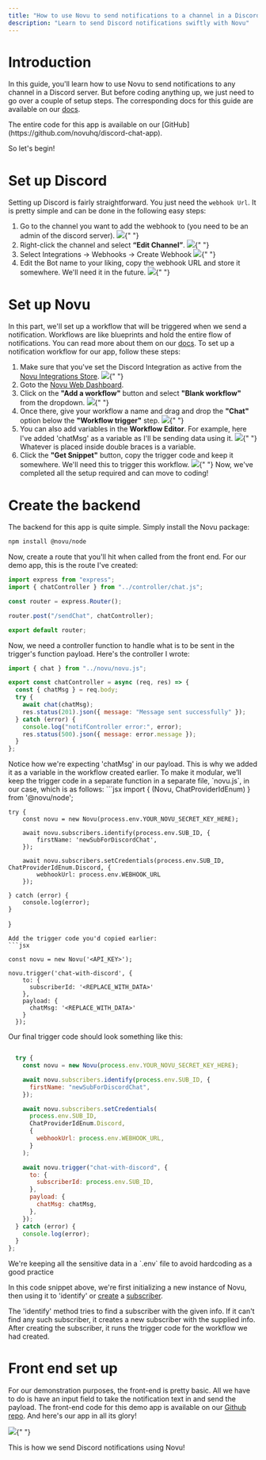 ```yaml
---
title: "How to use Novu to send notifications to a channel in a Discord server"
description: "Learn to send Discord notifications swiftly with Novu"
---
```


# Introduction

In this guide, you'll learn how to use Novu to send notifications to any channel in a Discord server. But before coding anything up, we just need to go over a couple of setup steps.
The corresponding docs for this guide are available on our [docs](https://docs.novu.co/channels-and-providers/chat/discord).

<Note>
  The entire code for this app is available on our
  [GitHub](https://github.com/novuhq/discord-chat-app).
</Note>

So let's begin!

# Set up Discord

Setting up Discord is fairly straightforward. You just need the `webhook Url`. It is pretty simple and can be done in the following easy steps:

1. Go to the channel you want to add the webhook to (you need to be an admin of the discord server).
   <Frame caption="Go to the channel on Discord">
     <img src="/images/discord-guide/channel.png" />{" "}
   </Frame>
2. Right-click the channel and select **“Edit Channel”**.
   <Frame caption="Right click and select **'Edit'** ">
     <img src="/images/discord-guide/edit.png" />{" "}
   </Frame>
3. Select Integrations -> Webhooks -> Create Webhook
   <Frame caption="Create webhook from the Integrations menu">
     <img src="/images/discord-guide/integrations.png" />{" "}
   </Frame>
4. Edit the Bot name to your liking, copy the webhook URL and store it somewhere. We'll need it in the future.
   <Frame caption="Copy the webhookUrl and keep it somewhere">
     <img src="/images/discord-guide/webhook.png" />{" "}
   </Frame>

# Set up Novu

In this part, we'll set up a workflow that will be triggered when we send a notification. Workflows are like blueprints and hold the entire flow of notifications. You can read more about them on our [docs](https://docs.novu.co/workflows/notification-workflows). To set up a notification workflow for our app, follow these steps:

1. Make sure that you've set the Discord Integration as active from the [Novu Integrations Store](https://dashboard-v2.novu.co/integrations?utm_campaign=docs-discordnotifications).
   <Frame caption="Make sure Discord Integration is active">
     <img src="/images/discord-guide/active.png" />{" "}
   </Frame>
2. Goto the [Novu Web Dashboard](https://dashboard-v2.novu.co/workflows?utm_campaign=docs-discordnotifications).
3. Click on the **"Add a workflow"** button and select **"Blank workflow"** from the dropdown.
   <Frame caption="Create a workflow from the Novu Web Dashboard">
     <img src="/images/guides/slack-guide/workflow.png" />{" "}
   </Frame>
4. Once there, give your workflow a name and drag and drop the **"Chat"** option below the **"Workflow trigger"** step.
   <Frame caption="Drag and drop the **'chat'** option">
     <img src="/images/guides/slack-guide/drag.png" />{" "}
   </Frame>
5. You can also add variables in the **Workflow Editor**. For example, here I've added 'chatMsg' as a variable as I'll be sending data using it.
   <Frame caption="Configure the step as per your liking">
     <img src="/images/discord-guide/chat.png" />{" "}
   </Frame>
   <Info>Whatever is placed inside double braces is a variable.</Info>
6. Click the **"Get Snippet"** button, copy the trigger code and keep it somewhere. We'll need this to trigger this workflow.
   <Frame caption="Copy the trigger code">
     <img src="/images/discord-guide/snippet.png" />{" "}
   </Frame>
   Now, we've completed all the setup required and can move to coding!

# Create the backend

The backend for this app is quite simple. Simply install the Novu package:

```bash
npm install @novu/node

```

Now, create a route that you'll hit when called from the front end. For our demo app, this is the route I've created:

```jsx
import express from "express";
import { chatController } from "../controller/chat.js";

const router = express.Router();

router.post("/sendChat", chatController);

export default router;
```

Now, we need a controller function to handle what is to be sent in the trigger's function payload. Here's the controller I wrote:

```jsx
import { chat } from "../novu/novu.js";

export const chatController = async (req, res) => {
  const { chatMsg } = req.body;
  try {
    await chat(chatMsg);
    res.status(201).json({ message: "Message sent successfully" });
  } catch (error) {
    console.log("notifController error:", error);
    res.status(500).json({ message: error.message });
  }
};
```

<Info>
  Notice how we're expecting 'chatMsg' in our payload. This is why we added it
  as a variable in the workflow created earlier.
</Info>
To make it modular, we’ll keep the trigger code in a separate function in a separate
file, `novu.js`, in our case, which is as follows: ```jsx import {
  (Novu, ChatProviderIdEnum)
} from '@novu/node';

    try {
        const novu = new Novu(process.env.YOUR_NOVU_SECRET_KEY_HERE);

        await novu.subscribers.identify(process.env.SUB_ID, {
            firstName: 'newSubForDiscordChat',
        });

        await novu.subscribers.setCredentials(process.env.SUB_ID, ChatProviderIdEnum.Discord, {
            webhookUrl: process.env.WEBHOOK_URL
        });

    } catch (error) {
        console.log(error);
    }

}

```
Add the trigger code you'd copied earlier:
```jsx

const novu = new Novu('<API_KEY>');

novu.trigger('chat-with-discord', {
    to: {
      subscriberId: '<REPLACE_WITH_DATA>'
    },
    payload: {
      chatMsg: '<REPLACE_WITH_DATA>'
    }
  });
```

Our final trigger code should look something like this:

```jsx

  try {
    const novu = new Novu(process.env.YOUR_NOVU_SECRET_KEY_HERE);

    await novu.subscribers.identify(process.env.SUB_ID, {
      firstName: "newSubForDiscordChat",
    });

    await novu.subscribers.setCredentials(
      process.env.SUB_ID,
      ChatProviderIdEnum.Discord,
      {
        webhookUrl: process.env.WEBHOOK_URL,
      }
    );

    await novu.trigger("chat-with-discord", {
      to: {
        subscriberId: process.env.SUB_ID,
      },
      payload: {
        chatMsg: chatMsg,
      },
    });
  } catch (error) {
    console.log(error);
  }
};
```

<Info>
  We're keeping all the sensitive data in a `.env` file to avoid hardcoding as a
  good practice
</Info>

In this code snippet above, we're first initializing a new instance of Novu, then using it to 'identify' or [create](https://docs.novu.co/subscribers/subscribers#create-a-subscriber) a [subscriber](https://docs.novu.co/subscribers/subscribers).

<Info>
  The 'identify' method tries to find a subscriber with the given info. If it
  can't find any such subscriber, it creates a new subscriber with the supplied
  info.
</Info>
After creating the subscriber, it runs the trigger code for the workflow we had created.

# Front end set up

For our demonstration purposes, the front-end is pretty basic. All we have to do is have an input field to take the notification text in and send the payload. The front-end code for this demo app is available on our [Github repo](https://github.com/novuhq/discord-chat-app/tree/main/frontend).
And here's our app in all its glory!

<Frame caption="Our app in action!">
  <img src="/images/discord-guide/outputt.gif" />{" "}
</Frame>

This is how we send Discord notifications using Novu!
